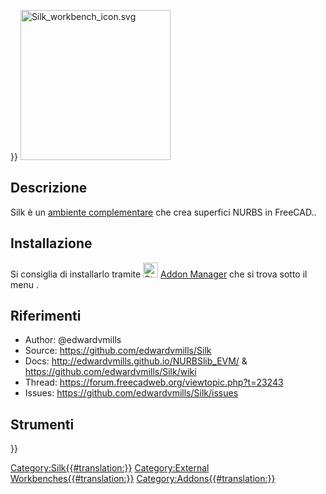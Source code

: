 <languages/>
{{UnfinishedDocu{{#translation:}}}} <!-- Add images + tools + create tool pages -->
[[Image:Silk_workbench_icon.svg|center|240px|link=https://github.com/edwardvmills/Silk]]
{{Caption|align=center|L'icona dell'ambiente aggiuntivo Silk}}

<span id="Description"></span>
== Descrizione ==

{{TOCright}}
Silk è un [[External workbenches/it|ambiente complementare]] che crea superfici NURBS in FreeCAD..

<span id="Installation"></span>
== Installazione ==

Si consiglia di installarlo tramite [[Image:Std_AddonMgr.svg|24px|link=Std_AddonMgr]] [[Std_AddonMgr/it|Addon Manager]] che si trova sotto il menu {{MenuCommand|Strumenti → Addon Manager}}.

<span id="References"></span>
== Riferimenti ==

* Author: @edwardvmills
* Source: https://github.com/edwardvmills/Silk
* Docs: http://edwardvmills.github.io/NURBSlib_EVM/ & https://github.com/edwardvmills/Silk/wiki
* Thread: https://forum.freecadweb.org/viewtopic.php?t=23243
* Issues: https://github.com/edwardvmills/Silk/issues

<span id="Tools"></span>
==Strumenti==


{{Userdocnavi{{#translation:}}}}
[[Category:Silk{{#translation:}}]]
[[Category:External Workbenches{{#translation:}}]]
[[Category:Addons{{#translation:}}]]
